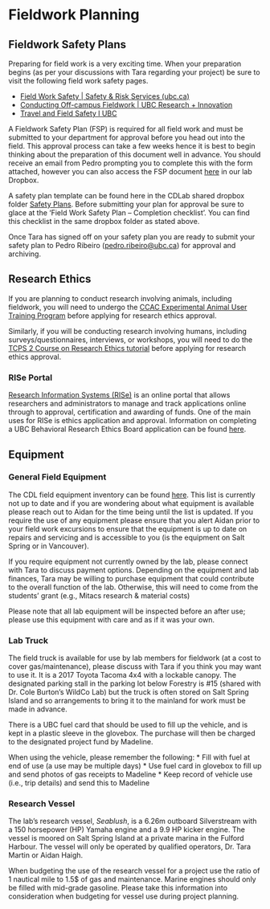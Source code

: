 # Fieldwork Planning {-#fieldwork}

## Fieldwork Safety Plans {-#fsp}

Preparing for field work is a very exciting time. When your preparation begins (as per your discussions with Tara regarding your project) be sure to visit the following field work safety pages.

*	[Field Work Safety | Safety & Risk Services (ubc.ca)](https://srs.ubc.ca/health-safety/safety-programs/field-work-safety/)
*	[Conducting Off-campus Fieldwork | UBC Research + Innovation](https://research.ubc.ca/covid-19/conducting-off-campus-fieldwork)
*	[Travel and Field Safety l UBC](https://travelfieldsafety.ubc.ca/about/)

A Fieldwork Safety Plan (FSP) is required for all field work and must be submitted to your department for approval before you head out into the field. This approval process can take a few weeks hence it is best to begin thinking about the preparation of this document well in advance. You should receive an email from Pedro prompting you to complete this with the form attached, however you can also access the FSP document [here](https://www.dropbox.com/home/Conservation%20Decisions%20Lab/11_Health%20and%20Safety/01_Safety%20plans) in our lab Dropbox.

A safety plan template can be found here in the CDLab shared dropbox folder [Safety Plans](https://www.dropbox.com/home/Conservation%20Decisions%20Lab/11_Health%20and%20Safety/01_Safety%20plans). 
Before submitting your plan for approval be sure to glace at the ‘Field Work Safety Plan – Completion checklist’. You can find this checklist in the same dropbox folder as stated above. 

Once Tara has signed off on your safety plan you are ready to submit your safety plan to Pedro Ribeiro (<pedro.ribeiro@ubc.ca>) for approval and archiving. 

## Research Ethics {-#ethics}

If you are planning to conduct research involving animals, including fieldwork, you will need to undergo the [CCAC Experimental Animal User Training Program](https://animalcare.ubc.ca/training) before applying for research ethics approval.

Similarly, if you will be conducting research involving humans, including surveys/questionnaires, interviews, or workshops, you will need to do the [TCPS 2 Course on Research Ethics tutorial](https://tcps2core.ca/welcome) before applying for research ethics approval. 

### RISe Portal {-#RISe}

[Research Information Systems (RISe)](https://www.rise.ubc.ca/) is an online portal that allows researchers and administrators to manage and track applications online through to approval, certification and awarding of funds. One of the main uses for RISe is ethics application and approval. Information on completing a UBC Behavioral Research Ethics Board application can be found [here](https://researchethics.ubc.ca/behavioural-research-ethics/ethical-considerations-research-design).

## Equipment {-#labequipment}

### General Field Equipment {-#fieldequipment}

The CDL field equipment inventory can be found [here](https://www.dropbox.com/home/Conservation%20Decisions%20Lab/01_Equipment?preview=Equipment+inventory.xlsx). This list is currently not up to date and if you are wondering about what equipment is available please reach out to Aidan for the time being until the list is updated. If you require the use of any equipment please ensure that you alert Aidan prior to your field work excursions to ensure that the equipment is up to date on repairs and servicing and is accessible to you (is the equipment on Salt Spring or in Vancouver).

If you require equipment not currently owned by the lab, please connect with Tara to discuss payment options. Depending on the equipment and lab finances, Tara may be willing to purchase equipment that could contribute to the overall function of the lab. Otherwise, this will need to come from the students' grant (e.g., Mitacs research & material costs)

Please note that all lab equipment will be inspected before an after use; please use this equipment with care and as if it was your own.

### Lab Truck {-#labtruck}

The field truck is available for use by lab members for fieldwork (at a cost to cover gas/maintenance), please discuss with Tara if you think you may want to use it. It is a 2017 Toyota Tacoma 4x4 with a lockable canopy. The designated parking stall in the parking lot below Forestry is #15 (shared with Dr. Cole Burton's WildCo Lab) but the truck is often stored on Salt Spring Island and so arrangements to bring it to the mainland for work must be made in advance.

There is a UBC fuel card that should be used to fill up the vehicle, and is kept in a plastic sleeve in the glovebox. The purchase will then be charged to the designated project fund by Madeline.

When using the vehicle, please remember the following:
* Fill with fuel at end of use (a use may be multiple days)
* Use fuel card in glovebox to fill up and send photos of gas receipts to Madeline
* Keep record of vehicle use (i.e., trip details) and send this to Madeline

### Research Vessel {-#researchvessel}

The lab’s research vessel, *Seablush*, is a 6.26m outboard Silverstream with a 150 horsepower (HP) Yamaha engine and a 9.9 HP kicker engine. The vessel is moored on Salt Spring Island at a private marina in the Fulford Harbour. The vessel will only be operated by qualified operators, Dr. Tara Martin or Aidan Haigh. 

When budgeting the use of the research vessel for a project use the ratio of 1 nautical mile to 1.5$ of gas and maintenance. Marine engines should only be filled with mid-grade gasoline. Please take this information into consideration when budgeting for vessel use during project planning. 
